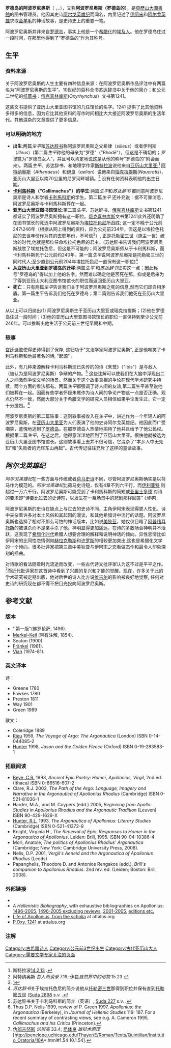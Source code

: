 {{expert|1=文学|time=2010-07-29T00:31:33+00:00}}
{{Expand language|en|sh|status2=1|time=2022-5-21}}
{{Infobox Person
| subject_name   = 罗德岛的阿波罗尼奥斯
| native_name    = {{polytonic|Ἀπολλώνιος Ῥόδιος}}
| native_name_lang = el
| image_name     = 
| image_size     = 
| image_caption  = 
| date_of_birth  = 前三世纪早期
| place_of_birth = [[亚历山大里亚|亚历山大里亚]]或[[瑙克拉提斯|瑙克拉提斯]]
| date_of_death  = 前三世纪晚期
| place_of_death = [[罗得岛|罗得岛]]或[[亚历山大里亚|亚历山大里亚]]
| occupation     = 史诗诗人、图书管理员、学者
| spouse         = 
}}

'''罗德岛的阿波罗尼奥斯'''（{{lang-grc|Ἀπολλώνιος Ῥόδιος}} ''{{lang|grc-Latn|Apollṓnios Rhódios}}''，{{lang-en|Apollonius of Rhodes}}，{{bd|前3世纪早期||前3世纪后期}}），又称'''阿波罗尼奥斯（罗德岛的）'''，是[[亞歷山大圖書館|亞歷山大圖書館]]的图书管理员。他因其史诗[[阿爾戈號|阿尔戈英雄纪]]而闻名，内里记述了[[伊阿宋|伊阿宋]]和[[阿尔戈英雄|阿尔戈英雄]]求取[[金羊毛|金羊毛]]的神话故事，是史诗史上的重要一笔。

阿波罗尼奥斯并非来自[[罗德岛|罗德岛]]，事实上他是一个[[希腊化|希腊化]]的[[埃及人|埃及人]]。他在罗德岛住过一段时间，在那里他得到了“罗德岛的”作为其称号。

==生平 ==
=== 资料来源 ===
  
关于阿波罗尼奥斯的人生主要有四种信息来源：在阿波罗尼奥斯作品评注中有两篇名为"阿波罗尼奥斯的生平"。10世纪的百科全书[[苏达辞书|苏达辞书]]中关于他的简介；和公元二世纪的[[纸草书|纸草书]]：[[俄克喜林库斯|俄克喜林库斯]](''Oxyrhynchus''）文书第1241。

这些文书提供了亚历山大里亚图书馆的几任馆长的名字。1241 提供了比其他资料多得多的信息，因为它比其他资料的写作时间相比大大接近阿波罗尼奥斯的生活年代。其他混杂的文章提供了更多信息。

=== 可以明确的地方 ===
* '''出生''':两篇''生平''和[[苏达辞书|苏达辞书]]称阿波罗尼奥斯之父希律（''silleus''）或者伊利斯（''Illeus''）(第二篇''生平''称他的母亲为"罗德"（"Rhodē"），但这是不确切的；''罗德''意为"罗德岛女人"，并且可以肯定地说这是从他的称号"罗德岛的"附会而来)。两篇''生平''、苏达辞书、和地理学作家[[斯特拉波|斯特拉波]]说他来自[[亚历山大里亚|亚历山大里亚]];<ref>斯特拉波[http://www.perseus.tufts.edu/cgi-bin/ptext?lookup=Strab.+14.2.13 14.2.13] {{Wayback|url=http://www.perseus.tufts.edu/cgi-bin/ptext?lookup=Strab.+14.2.13 |date=20070818050732 }}.</ref> [[阿特纳奥斯|阿特纳奥斯]]（''Athenaeus''）和[[伊良|伊良]]（''aelian''）说他来自[[瑙克拉提斯|瑙克拉提斯]](''Naucratis'')，亚历山大里亚以南70公里的尼罗河畔城镇。<ref>阿特纳奥斯 ''哲人燕谈录'' 7.19; 伊良''自然界中的动物'' 15.23.</ref> 没有任何资料表明他的出生日期。
* '''[[卡利馬科斯|卡利馬科斯]]（"Callimachus"）的学生''':两篇''生平''和''苏达辞书'' 都同意阿波罗尼奥斯是诗人和学者[[卡利馬科斯|卡利馬科斯]]的学生。第二篇''生平'' 还补充说：据不可靠消息，阿波罗尼奥斯与卡利馬科斯葬在一起。
* '''亚历山大里亚图书馆馆长''':第二篇''生平''、苏达辞书、[[俄克喜林库斯|俄克喜林库斯]]文书第1241 都证实了阿波罗尼奥斯拥有这一职位。[[俄克喜林库斯|俄克喜林库斯]]文书第1241此外还明确了在图书馆长的竞选中阿波罗尼奥斯为[[埃拉托色尼|埃拉托色尼]]所战胜; 这一定不晚于公元前247\246年（根据从网上得到的资料，应为公元前234年，但这是以埃拉色托尼的去世年份作为其的去职年份，不可信<ref> [http://course.jnu.edu.cn/cxgc/gxl/knowledge/2/8.htm]{{Dead link|date=2018年6月 |bot=InternetArchiveBot |fix-attempted=no }}</ref>）, 正是[[托勒密三世|托勒密三世]]（施主一世）统治的时代,他就是那位任命埃拉托色尼的君主。(苏达辞书告诉我们阿波罗尼奥斯战胜了埃拉托色尼，但这是不可能的；阿波罗尼奥斯师从于卡利馬科斯，而卡利馬科斯死于公元前约240年。第一篇''生平''说阿波罗尼奥斯是托勒密三世的同时代人;至少直到公元前204年埃拉托色尼一直保有这一职位)<ref>''苏达辞书''关于埃拉托色尼的简介说他从[[托勒密三世|托勒密三世]]那得到职位并保有直到[[托勒密五世|托勒密五世]] ([http://www.stoa.org/sol-bin/search.pl?db=REAL&search_method=QUERY&login=guest&enlogin=guest&user_list=LIST&page_num=1&field=adlerhw_gr&searchstr=epsilon%2C2898 Suda 2898] ''s.v.'' {{polytonic|Ἐρατοσθένης}}.</ref>
* '''从亚历山大里亚到罗德岛的迁移''':两篇''生平'' 和''苏达辞书''证实这一点；因此称号"罗德岛的"得以加上他的名字。然而难以确定他是否死在那，抑或是后来为了得到亚历山大利亚图书馆馆长的职位而返回亚历山大里亚。
* '''死亡'''：只有两篇''生平''告诉我们关于阿波罗尼奥斯之死的信息,然而它们却自相矛盾。第一篇生平告诉我们他死在罗德岛；第二篇则告诉我们他死在亚历山大里亚。
从以上可以归纳出(1) 阿波罗尼奥斯生于亚历山大里亚或瑙克拉提斯；(2)他在罗德岛住过一段时间；(3)他的亚历山大里亚图书馆馆长的职位一直保持到至少公元前246年。可以推断出他生活于公元前三世纪早期和中期。

=== 轶事 ===
[[希腊诗|宫廷诗歌]]使得史诗得到了保存, 这归功于"文法学家阿波罗尼奥斯", 正是他嘲笑了卡利马科斯和他最著名的诗, "起源''。

此外，有几种来源解释卡利马科斯现已失传的的诗《朱鹫》（"ibis"）是与敌人（被认为是阿波罗尼奥斯）争辩的产物。<ref>苏达辞书关于卡利马科斯的简介（英语）, [http://www.stoa.org/sol-bin/search.pl？db=REAL&search_method=QUERY&login=guest&enlogin=guest&user_list=LIST&page_num=1&field=adlerhw_gr&searchstr=kappa%2C227 Suda 227]{{dead link|date=2018年4月 |bot=InternetArchiveBot |fix-attempted=yes }} s.v. {{polytonic|Καλλίμαχος}}.</ref> 这些注解可以使我们在大脑中浮现出二人之间激烈争论文学的场景。然而关于这个故事真相的争论在现代学术研究中持续，两个方面的看法都有。两篇''生平''都强调了诗人间的友谊,第二篇生平甚至说他们被葬在一起。因而有些学者怀疑朱鹫作为诗人间的争论产物这一点是否正确。观点仍然不一致，然而大部分关于希腊文学的研究人员相信如果争论发生过，它一定十分激烈。<ref>Thus D.P. Nelis 1999, review of P. Green 1997, ''Apollonius: the Argonautica'' (Berkeley), in ''Journal of Hellenic Studies'' 119: 187. For a recent summary of contrasting views, see e.g. A. Cameron 1995, ''Callimachus and his Critics'' (Princeton).</ref> 
  
阿波罗尼奥斯的第二篇轶事：这则轶事被收入在''生平''中，讲述作为一个年轻人的阿波罗尼奥斯，在[[亚历山大里亚|亚历山大里亚]]为人们表演了他的史诗阿尔戈英雄纪。他因此而广受嘲笑，羞愧地逃到了[[罗德岛|罗德岛]]。在那罗德岛人热情地招待了他并且给予了他公民权。根据第二篇''生平''，在这之后，他得意洋洋地回到了亚历山大里亚。很快他就被选为亚历山大里亚图书馆馆长。这则故事看上去并不很可信，它混杂了"本乡人中无先知"和"失败者的光辉东山再起"。古代传记往往充斥了这样的童话故事。
== ''阿尔戈英雄纪'' ==
{{main|阿尔戈英雄纪}}
''阿尔戈英雄纪''在一些方面与传统或者[[荷马史诗|荷马史诗]]不同，尽管阿波罗尼奥斯确实是以荷马作为模范的。''阿尔戈英雄纪''比荷马史诗短，仅有4章不到六千行，而[[伊利亚特|伊利亚特]] 则超过一万六千行。阿波罗尼奥斯可能受到了卡利馬科斯的简短或[[亚里士多德|亚里士多德]]’对诗的要求即"诗要比过去的史诗短，以发生在一幕场景中的悲剧那样回答" (''诗学'').

阿波罗尼奥斯的史诗在缺点上与过去的史诗不同，主角伊阿宋表现得更人性化，诗中夹杂着许多对本土风俗和其起因的漫谈，和其他希腊诗中流行的话题。阿波罗尼奥斯也选择了相对不那么可怕的神话版本，比如说[[美狄亚|美狄亚]]，她仅仅目睹了[[阿普绪耳托斯|阿普绪耳托斯]]的被谋杀而不是亲手杀了他。神明显得更加遥远，在诗的多数场合神明并不活跃，这表现了[[希腊化时代|希腊化时代]]希腊人想要合理的解释和说明神话的倾向。异性恋情比如伊阿宋的比同性恋情例如[[赫拉克勒斯|赫拉克勒斯]]和[[许罗斯|许罗斯]]的相较更加突出,这也是希腊化文学的一个倾向。很多批评家把第三章中美狄亚与伊阿宋之恋看做杰作和最令人印象深刻的插曲。

对诗歌的看法随着时光流逝而改变，一些古代诗文批评家认为这不过是平平之作。<ref>伪[[郎吉努斯|郎吉努斯]] ''论崇高'' 33.4; [[昆体良|昆体良]] ''雄辩术原理'' [http://penelope.uchicago.edu/Thayer/E/Roman/Texts/Quintilian/Institutio_Oratoria/10A*.html#1.54 10.1.54].</ref>而近代批评家在这首诗中看到了兴趣的复兴和才能的觉醒。现在，许多关于此的学术研究被定期出版，他对后世的诗人比方说[[维吉尔|维吉尔]]的影响被良好地觉察, 任何对史诗的研究现在都不得不把目光投向阿波罗尼奥斯。
  
== 参考文献 ==
=== 版本 ===
* ''第一版"(佛罗伦萨, 1496).
* [[Merkel-Keil|Merkel-Keil]] (带有注解, 1854).
* Seaton (1900).
* [[Hermann_Fränkel|Fränkel]] (1961).
* [[Francis_Vian|Vian]] (1974–81).

=== 英文译本 ===
诗：
* Greene 1780
* Fawkes 1780
* Preston 1811
* Way 1901
* Green 1989

散文：
* Coleridge 1889
* [[E.V._Rieu|Rieu]] 1959, ''The Voyage of Argo: The Argonautica'' (London) ISBN 0-14-044085-2
* [[Richard_L._Hunter|Hunter]] 1998, ''Jason and the Golden Fleece'' (Oxford) ISBN 0-19-283583-1

=== 拓展阅读 ===

* [[Charles_Rowan_Beye|Beye, C.R.]] 1993, ''Ancient Epic Poetry: Homer, Apollonius, Virgil'', 2nd ed. (Ithaca) ISBN 0-86516-607-2
* Clare, R.J. 2002, ''The Path of the Argo: Language, Imagery and Narrative in the Argonautica of Apollonius Rhodius'' (Cambridge) ISBN 0-521-81036-1
* Harder, M.A., and M. Cuypers (edd.) 2005, ''Beginning from Apollo: Studies in Apollonius Rhodius and the Argonautic Tradition'' (Leuven) ISBN 90-429-1629-X
* [[Richard_L._Hunter|Hunter, R.L.]] 1993, ''The Argonautica of Apollonius: Literary Studies'' (Cambridge) ISBN 0-521-41372-9
* Knight, Virginia H., ''The Renewal of Epic: Responses to Homer in the Argonautica of Apollonius''. Leiden: Brill, 1995. ISBN 90-04-10386-4
* Mori, Anatole, ''The politics of Apollonius Rhodius' Argonautica'' (Cambridge; New York: Cambridge University Press, 2008). 
* Nelis, D.P. 2001, ''Vergil's Aeneid and the Argonautica of Apollonius Rhodius'' (Leeds)
* Papanghelis, Theodore D. and Antonios Rengakos (edd.), ''Brill's companion to Apollonius Rhodius''. 2nd rev. ed. (Leiden; Boston: Brill, 2008).

=== 外部链接 ===
* {{gutenberg author| id=Rhodius+Apollonius | name=Apollonius of Rhodes}}
* ''A Hellenistic Bibliography'', with exhaustive bibliographies on Apollonius: [http://www.gltc.leidenuniv.nl/index.php3?m=184&c=119 1496-2005], [http://www.gltc.leidenuniv.nl/index.php3?m=184&c=212 1496-2005 excluding reviews], [http://www.gltc.leidenuniv.nl/index.php3?m=184&c=120 2001-2005], [http://www.gltc.leidenuniv.nl/index.php3?m=184&c=121 editions etc.]
* [http://www.attalus.org/translate/poets.html#apollonius0 Life of Apollonius, from the scholia] {{Wayback|url=http://www.attalus.org/translate/poets.html#apollonius0 |date=20080120080207 }} at attalus.org
* [http://www.attalus.org/translate/poets.html#apollonius3 P.Oxy. 1241] {{Wayback|url=http://www.attalus.org/translate/poets.html#apollonius3 |date=20080120080207 }} at attalus.org

=== 注解 ===
{{reflist|2}}

{{s-start}}
{{s-new}}
{{s-ttl|title=[[亚历山大里亚图书馆馆长|亚历山大里亚图书馆馆长]]}}
{{s-aft|after=[[埃拉托色尼|埃拉托色尼]]}}
{{s-end}}
 
<!--how much 1911 text remains? {{1911}}-->

<!--Categories-->

{{Authority control}}
{{DEFAULTSORT:罗德岛的阿波罗尼奥斯}}
[[Category:古希腊诗人|Category:古希腊诗人]]
[[Category:公元前3世纪出生|Category:公元前3世纪出生]]
[[Category:古代亚历山大人|Category:古代亚历山大人]]

<!--Interwikis-->
[[Category:需要文学专家关注的页面|Category:需要文学专家关注的页面]]
